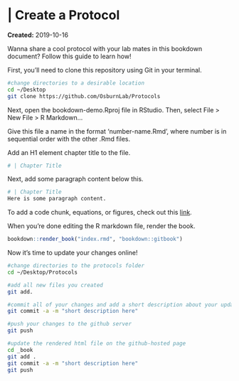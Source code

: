 # | Create a Protocol
**Created:** 2019-10-16 

Wanna share a cool protocol with your lab mates in this bookdown document? Follow this guide to learn how! 

First, you'll need to clone this repository using Git in your terminal. 
```bash
#change directories to a desirable location
cd ~/Desktop
git clone https://github.com/OsburnLab/Protocols
```

Next, open the bookdown-demo.Rproj file in RStudio. Then, select File > New File > R Markdown...

Give this file a name in the format 'number-name.Rmd', where number is in sequential order with the other .Rmd files.

Add an H1 element chapter title to the file.
```r
# | Chapter Title
```

Next, add some paragraph content below this.
```r
# | Chapter Title
Here is some paragraph content.
```

To add a code chunk, equations, or figures, check out this [link](https://bookdown.org/yihui/bookdown/components.html).

When you're done editing the R markdown file, render the book.
```r
bookdown::render_book("index.rmd", "bookdown::gitbook")
```

Now it's time to update your changes online!
```bash
#change directories to the protocols folder
cd ~/Desktop/Protocols

#add all new files you created
git add.

#commit all of your changes and add a short description about your update
git commit -a -m "short description here"

#push your changes to the github server
git push

#update the rendered html file on the github-hosted page
cd _book
git add .
git commit -a -m "short description here"
git push
```


